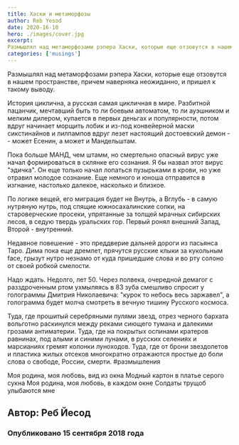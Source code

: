 ```yaml
---
title: Хаски и метаморфозы
author: Reb Yesod
date: 2020-16-10
hero: ./images/cover.jpg
excerpt: 
Размышлял над метаморфозами рэпера Хаски, которые еще отзовутся в нашем пространстве, причем наверняка неожид 
categories: ['musings']
---
```


Размышлял над метаморфозами рэпера Хаски, которые еще отзовутся в нашем пространстве, причем наверняка неожиданно, и пришел к такому выводу.

История циклична, а русская самая цикличная в мире. Разбитной пацанчик, мечтавший быть то ли боевым автоматом, то ли ауэшником и мелким дилером, купается в первых деньгах и популярности, потом вдруг начинает морщить лобик и из-под конвейерной маски сикстинайнов и лилпампов вдруг лезет настоящий достоевский демон -- может Есенин, а может и Мандельштам. 

Пока больше МАНД, чем штамм, но смертельно опасный вирус уже начал формироваться в склянке его сознания. Я бы назвал этот вирус "эдичка". Он еще только начал лопаться пузырьками в крови, но уже отравил молодое сознание. Еще немного и юноша отправится в изгнание, настолько далекое, насколько и близкое. 

По логике вещей, его миграция будет не Внутрь, а Вглубь - в самую нутряную нутрь, под спящие южносахалинские сопки, на староверческие просеки, упрятанные за толщей мрачных сибирских лесов, в седую твердь уральских гор. Первый ронял внешний Запад, Второй - внутренний.

Недавное повешение - это преддверие дальней дороги из пасьянса Таро. Дима пока еще дремлет, прячутся русские клыки за кукольным face, грызут нутро незнамо от куда пришедшие слова и во рту  солоно от своей робкой смелости.

Надо ждать. Недолго, лет 50. Через полвека, очередной демагог с разздроченным ртом ухмыляясь в 83 зуба смешливо спросит у голограммы Дмитрия Николаевича: "курок то небось весь заржавел", а голограмма будет молча смотреть в вечную тишину Русского космоса.

Туда, где прошитый серебряными пулями звезд, отрез черного бархата вольготно раскинулся между реками сиющего тумана и далекими грозами антиматерии. Туда, где на покрытых оспинами кратеров равнинах, под алыми и синими лунами, в русских селениях и марсианиях гремят колонки луноходов.  Туда, где от брони звездолетов  и пластика жилых отсеков многократно отражаются простые до боли слова о свободе, России, смерти.
#размышления

Моя родина, моя любовь, вид из окна 
Модный картон в платье серого сукна 
Моя родина, моя любовь, в каждом окне 
Солдаты трущоб улыбаются мне

## Автор: Реб Йесод

### Опубликовано 15 сентября 2018 года


